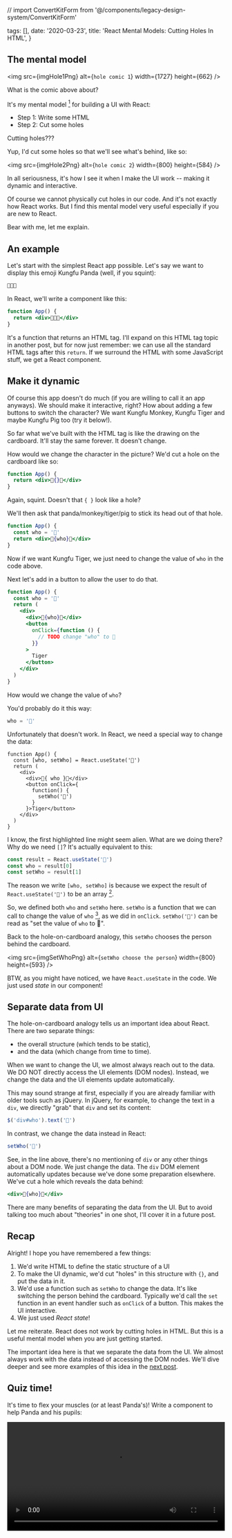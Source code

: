 // import ConvertKitForm from '@/components/legacy-design-system/ConvertKitForm'

  tags: [],
  date: '2020-03-23',
  title: 'React Mental Models: Cutting Holes In HTML',
}

<!--excerpt-->

<!--/excerpt-->

## The mental model

<img src={imgHole1Png} alt={`hole comic 1`} width={1727} height={662} />

What is the comic above about?

It's my mental model [^1] for building a UI with React:

- Step 1: Write some HTML
- Step 2: Cut some holes

Cutting holes???

Yup, I'd cut some holes so that we'll see what's behind, like so:

<img src={imgHole2Png} alt={`hole comic 2`} width={800} height={584} />

In all seriousness, it's how I see it when I make the UI work -- making it dynamic and interactive.

Of course we cannot physically cut holes in our code. And it's not exactly how React works. But I find this mental model very useful especially if you are new to React.

Bear with me, let me explain.

<!-- *BTW: Stuck at home? Why don't you join our [new challenge](/challenges/bored-at-home-react)? Come learn React, meet like-minded people (with guaranteed social distance), build something cool and win prizes! * -->

## An example

Let's start with the simplest React app possible. Let's say we want to display this emoji Kungfu Panda (well, if you squint):

```jsx
💪🐼👊
```

In React, we'll write a component like this:

```jsx
function App() {
  return <div>💪🐼👊</div>
}
```

It's a function that returns an HTML tag. I'll expand on this HTML tag topic in another post, but for now just remember: we can use all the standard HTML tags after this `return`. If we surround the HTML with some JavaScript stuff, we get a React component.

## Make it dynamic

Of course this app doesn't do much (if you are willing to call it an app anyways). We should make it interactive, right? How about adding a few buttons to switch the character? We want Kungfu Monkey, Kungfu Tiger and maybe Kungfu Pig too (try it below!).

<!-- ![switch character gif](./switch-who.gif) -->

<KungfuPanda />

So far what we've built with the HTML tag is like the drawing on the cardboard. It'll stay the same forever. It doesn't change.

How would we change the character in the picture? We'd cut a hole on the cardboard like so:

```jsx
function App() {
  return <div>💪{}👊</div>
}
```

Again, squint. Doesn't that `{ }` look like a hole?

We'll then ask that panda/monkey/tiger/pig to stick its head out of that hole.

```jsx
function App() {
  const who = '🐼'
  return <div>💪{who}👊</div>
}
```

Now if we want Kungfu Tiger, we just need to change the value of `who` in the code above.

Next let's add in a button to allow the user to do that.

```jsx
function App() {
  const who = '🐼'
  return (
    <div>
      <div>💪{who}👊</div>
      <button
        onClick={function () {
          // TODO change "who" to 🐯
        }}
      >
        Tiger
      </button>
    </div>
  )
}
```

How would we change the value of `who`?

You'd probably do it this way:

```jsx
who = '🐯'
```

Unfortunately that doesn't work. In React, we need a special way to change the data:

```jsx{2,8}
function App() {
  const [who, setWho] = React.useState('🐼')
  return (
    <div>
      <div>💪{ who }👊</div>
      <button onClick={
        function() {
          setWho('🐯')
        }
      }>Tiger</button>
    </div>
  )
}
```

I know, the first highlighted line might seem alien. What are we doing there? Why do we need `[]`? It's actually equivalent to this:

```jsx
const result = React.useState('🐼')
const who = result[0]
const setWho = result[1]
```

The reason we write `[who, setWho]` is because we expect the result of `React.useState('🐼')` to be an array [^2].

So, we defined both `who` and `setWho` here. `setWho` is a function that we can call to change the value of `who` [^3], as we did in `onClick`. `setWho('🐯')` can be read as "set the value of `who` to 🐯".

Back to the hole-on-cardboard analogy, this `setWho` chooses the person behind the cardboard.

<img
  src={imgSetWhoPng}
  alt={`setWho choose the person`}
  width={800}
  height={593}
/>

BTW, as you might have noticed, we have `React.useState` in the code. We just used _state_ in our component!

## Separate data from UI

The hole-on-cardboard analogy tells us an important idea about React. There are two separate things:

- the overall structure (which tends to be static),
- and the data (which change from time to time).

<!-- ![comic: data and static structure are separate](./i-am-different.png) -->

When we want to change the UI, we almost always reach out to the data. We DO NOT directly access the UI elements (DOM nodes). Instead, we change the data and the UI elements update automatically.

This may sound strange at first, especially if you are already familiar with older tools such as jQuery. In jQuery, for example, to change the text in a `div`, we directly "grab" that `div` and set its content:

```js
$('div#who').text('🐯')
```

In contrast, we change the data instead in React:

```jsx
setWho('🐯')
```

See, in the line above, there's no mentioning of `div` or any other things about a DOM node. We just change the data. The `div` DOM element automatically updates because we've done some preparation elsewhere. We've cut a hole which reveals the data behind:

```jsx
<div>💪{who}👊</div>
```

<!-- Some people call this idea *data binding* in that we have these two different things, data and UI. We *bind* them together to keep them in sync. However, this term isn't used in the official docs.

I don't know about you, but I still prefer cutting holes on a cardboard. :) -->

There are many benefits of separating the data from the UI. But to avoid talking too much about "theories" in one shot, I'll cover it in a future post.

<!-- For now, let's look at some new examples to complete our mental model. -->

## Recap

Alright! I hope you have remembered a few things:

1. We'd write HTML to define the static structure of a UI
2. To make the UI dynamic, we'd cut "holes" in this structure with `{}`, and put the data in it.
3. We'd use a function such as `setWho` to change the data. It's like switching the person behind the cardboard. Typically we'd call the `set` function in an event handler such as `onClick` of a button. This makes the UI interactive.
4. We just used _React state_!

Let me reiterate. React does not work by cutting holes in HTML. But this is a useful mental model when you are just getting started.

The important idea here is that we separate the data from the UI. We almost always work with the data instead of accessing the DOM nodes. We'll dive deeper and see more examples of this idea in the [next post](/2020/03/31/react-mental-models-working-with-input).

<!-- [next post](/2020/03/19/react-mental-models-data-binding-part-2-2). -->

<!-- *Don't forget to check out the [March 31st workshop](/workshops/react-mental-models-1)!* -->

## Quiz time!

It's time to flex your muscles (or at least Panda's)! Write a component to help Panda and his pupils:

<Video src={videoExercise} width="100%" />

Are you ready? Give it a try with this [starter project](https://codesandbox.io/s/blog-quiz-1-change-action-starter-qv0pd).

<!-- When you are done, paste the URL of your sandbox below to win a surprise gift! Remember to save your file **before** copying the URL.

<ConvertKitForm subscribeButtonTitle="SUBMIT" formId='465988' customFields={[{id:"databinding1_answer", title:'Sandbox URL'}]} successMessage='Bravo!'/> -->

When you are done, [tweet](https://twitter.com/intent/tweet?text=Just%20read%20React%20Mental%20Models%20post%20by%20%40lintonye%0Ahttps%3A//learnreact.design/2020/03/23/react-mental-models-cutting-holes-in-html%0AHere's%20my%20answer%20to%20%23ReactMentalModelsQuiz%3A%20%5Binsert%20sandbox%20URL%5D%0A) the URL of your sandbox to win a surprise gift! Remember to save your file **before** copying the URL.

_Got stuck? Here's the [solution](https://codesandbox.io/s/blog-quiz-1-change-action-solution-bimtc). Promise me, don't peek until you've tried your very best!_

See you soon! 👊

## Footnotes

[^1]: This and the following posts will cover my mental models of working with React. This switch of focus is inspired by Dan Abramov's [Just JavaScript](https://justjavascript.com/). It's such an whimsical way to learn JavaScript. Whether you are experienced in JS or not, I highly recommend you to check it out!
[^2]: This is [_array destructuring_](https://developer.mozilla.org/en-US/docs/Web/JavaScript/Reference/Operators/Destructuring_assignment) in ES6.
[^3]: Strictly speaking, `who` is a constant whose value cannot be changed. What `setWho` does is to inform React to call the `App` function again with a new value for `who`. I'll cover this in a later post.

<!-- # The tree of all React knowledge
I'd like to imagine all React knowledge (in fact all knowledge) as a tree.

<img src={imgKnowledgeTreePng} alt={`knowledge tree`} width={2000} height={1492} />

<!-- 💪🐼👊

🤛🐼🤜
👈🐼👊
✋🐼🤜
💪🐼🦶


👶🐶🐼💀🐵🐷🐶🐯 -->
